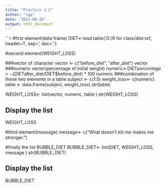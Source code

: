 ```yaml
---
title: "Practice 3.2"
author: "rpp"
date: "2023-09-26"
output: html_document
---
```


```r
#first element(data frame)
DIET<-read.table('D:/R for class/diet.txt',
                 header=T, sep='\t', dec='.')

#second element(WEIGHT_LOSS)

###vector of character
vector <- c("before_diet", "after_diet")
vector
###numeric vector(percentage of initial weight)
numeric<-DIET$percentage<-(DIET$after_diet/DIET$before_diet) * 100
numeric
###combination of these two elements in a table 
subject <- c(1:5)
weight_loss<- c(numeric)
table   <- data.frame(subject, weight_loss)
str(table)

WEIGHT_LOSS<- list(vector, numeric, table )
str(WEIGHT_LOSS)

## Display the list
WEIGHT_LOSS

#third element(message)
message<- c("What doesn't kill me makes me stronger.")

#finally the list BUBBLE_DIET
BUBBLE_DIET<- list(DIET, WEIGHT_LOSS, message )
str(BUBBLE_DIET)

## Display the list
BUBBLE_DIET

